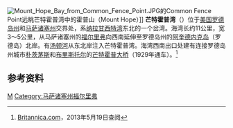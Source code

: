 {{coord|41|41|N|71|13|W|type:waterbody_scale:100000_region:US|display=title|name=Mount Hope Bay}}
{{Location map
 |USA Rhode Island
 |mark=Cercle rouge 100%.svg
 |marksize=20
 |label=芒特霍普湾
 |lat   =41.689066
 |long  =-71.220303
 |caption=芒特霍普湾在[[罗德岛州|罗德岛州]]的位置。
 |position=right
 |width=250
 |float=right
}}
[[File:Mount_Hope_Bay_from_Common_Fence_Point.JPG|thumb]]的Common Fence Point远眺芒特霍普湾中的霍普山（Mount Hope）]]
'''芒特霍普湾'''（{{lang-en|Mount Hope Bay}}）位于[[美国|美国]][[罗德岛州|罗德岛州]]和[[马萨诸塞州|马萨诸塞州]]交界处，系[[纳拉甘西特湾|纳拉甘西特湾]]东北的一个岔湾。海湾长约11公里，宽3～5公里，从马萨诸塞州的[[福尔里弗_(马萨诸塞州)|福尔里弗]]向西南延伸至罗德岛州的[[阿奎德内克岛|阿奎德内克岛]]（罗德岛）北岸。有[[汤顿河|汤顿河]]从东北岸注入芒特霍普湾。海湾西南出口处建有连接罗德岛州城市[[朴茨茅斯_(罗德岛州)|朴茨茅斯]]和[[布里斯托尔_(罗得岛州)|布里斯托尔]]的[[芒特霍普大桥|芒特霍普大桥]]（1929年通车）。<ref>[http://global.britannica.com/EBchecked/topic/394656/Mount-Hope-Bay Britannica.com]{{Dead link|date=2018年11月 |bot=InternetArchiveBot |fix-attempted=yes }}，2013年5月19日查阅</ref>
==参考资料==
{{reflist}}
[[Category:美国海湾|M]]
[[Category:马萨诸塞州福尔里弗|Category:马萨诸塞州福尔里弗]]